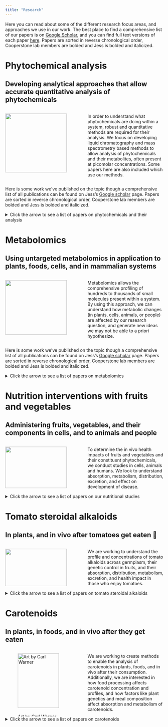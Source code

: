 ```yaml
---
title: "Research"
---
```


Here you can read about some of the different research focus areas, and approaches we use in our work. The best place to find a comprehensive list of our papers is on [Google Scholar](https://scholar.google.com/citations?user=d-FkQNQAAAAJ&hl=en), and you can find full text versions of each paper [here](https://buckeyemailosu-my.sharepoint.com/:f:/g/personal/cooperstone_1_osu_edu/Ep4TFb6_Q2JMlW8w_X64lCcBz1i5NsSksYT3qa2qlxR3Yg?e=SCdnk4). Papers are sorted in reverse chronological order, Cooperstone lab members are bolded and Jess is bolded and italicized.

# Phytochemical analysis

## Developing analytical approaches that allow accurate quantitative analysis of phytochemicals

::: columns
::: {.column width="50%"}
![](img/research/method-dev.jpg){fig-align="center" width="90%"}
:::

::: {.column width="50%"}
In order to understand what phytochemicals are doing within a system, robust and quantitative methods are required for their analysis. We focus on developing liquid chromatography and mass spectrometry based methods to allow analysis of phytochemicals and their metabolites, often present at picomolar concentrations. Some papers here are also included which use our methods.
:::
:::

Here is some work we’ve published on the topic though a comprehensive list of all publications can be found on Jess's [Google scholar](https://scholar.google.com/citations?user=d-FkQNQAAAAJ&hl=en) page. Papers are sorted in reverse chronological order, Cooperstone lab members are bolded and Jess is bolded and italicized.

<details>

<summary>Click the arrow to see a list of papers on phytochemicals and their analysis</summary>

-   **Sholola MJ**, **Goggans ML**, **Dzakovich MP**, Francis DM, Jacobi SK, ***Cooperstone JL***. Discovery of steroidal alkaloid metabolites and their accumulation in pigs after short-term tomato consumption. Food Chem, 2025:463(3);141346 [https://doi.org/10.1016/j.foodchem.2024.141346](https://doi.org/10.1016/j.foodchem.2024.141346)

    -   Also published as a [preprint](https://doi.org/10.1101/2024.02.05.579005) on bioRxiv

-   Pinho L, Lima PM, Fang F, ***Cooperstone JL***, Favaro-Trindade CS, Campanella OH. Effect of extrusion process conditions on extrudates enriched with carotenoids encapsulated by different methods. Int J of Biol Macromol, 2024;267:131200. <https://doi.org/10.1016/j.ijbiomac.2024.131200>

-   Thomas M, Puglisi M, Malysheva O, Caudill M, **Sholola MJ**, ***Cooperstone JL***, Fernandez ML. Eggs improve plasma biomarkers in patients with metabolic syndrome following a plant-based diet. Nutrients, 2022;5:2138. <https://doi.org/10.3390/nu14102138>

-   Fenstemaker S, Sim L, ***Cooperstone JL***, Francis DM. Solanum galapagense-derived purple tomato fruit color is conferred by novel alleles of the Anthocyanin fruit and atroviolacium loci. Plant Direct, 2022;6(4):e394. <https://doi.org/10.1002/pld3.394>

    -   Also published as a [preprint](https://doi.org/10.1101/2021.11.09.467926) on bioRxiv

-   Thomas MS, DiBella M, Blesso CN, Malisheva O, Caudill M, **Sholola MJ**, ***Cooperstone JL***, Fernandez ML. Comparison between egg intake vs choline supplementation on gut microbiota and plasma carotenoids in subjects with metabolic syndrome. Nutrients, 2022;14(6):1179. <https://doi.org/10.3390/nu14061179>

-   **Dzakovich MP**, Francis DM, ***Cooperstone JL***. Biosynthesis of steroidal alkaloids are coordinately regulated and differ among tomatoes in the red-fruited clade. Plant Genome, 2022;e20192. <https://doi.org/10.1002/tpg2.20192>

    -   Also published as a preprint on bioRxiv https://doi.org/10.1101/2021.01.06.425594

-   Pinho LS, Palazzoli da Silva M, Thomazini M, ***Cooperstone JL***, Campanella OH, da Costa Rodrigues CE, Favaro-Trindade CS. Characterization of the composition, carotenoids, and antioxidant activity of guarana (Paullinia cupana) peel. J Food Process Preservation, 2021;45(10): e15854. [https://doi.org/10.1111/jfpp.1585](https://doi.org/10.1111/jfpp.15854)

-   Fenstemaker S, **Miller J**, ***Cooperstone JL***, Francis DM. Estimating parental contributions to hybrid rootstocks in grafted tomato. Acta Horticulturae, 2021;1302:241-250. <https://doi.org/10.17660/ActaHortic.2021.1302.32>

-   Orchard CJ, ***Cooperstone JL***, Gas-Pascual E, Andrade MC, Abud G, Schwartz SJ, Francis DM. Rapid assessment through background genome selection identifies alleles in the promoter of the chromoplast-specific Cyc-B gene that modules levels of beta-carotene in ripe tomato fruit. The Plant Genome, 2021;e20085. <https://doi.org/10.1002/tpg2.20085>

-   Anderson K, Ryan N, Pero T, Siddiqui A, Volpedo G, ***Cooperstone JL***, Oghumu S. Black raspberries and protocatechuic acid mitigate DNFB-induced contact hypersensitivity by down-regulating dendritic cell activation and inhibiting mediators of effector responses. Nutrients, 2020;12(6):1701. <https://doi.org/10.3390/nu12061701>

-   **Dzakovich MP**, **Hartman JL**, ***Cooperstone JL***. A high-throughput extraction and analysis method for steroidal glycoalkaloids in tomato. Front Plant Sci, 2020;11:767. <https://doi.org/10.3389/fpls.2020.00767>

    -   Also published a [preprint](https://doi.org/10.1101/2019.12.23.878223) on bioRxiv

-   Shetge SA, **Dzakovich MP**, ***Cooperstone JL***, Kleinmeier D, Redan BW. Concentrations of the opium alkaloids morphine, codeine, and thebaine in poppy seeds are reduced after thermal and washing treatments but are not affected when incorporated in a model baked product. J Agric Food Chem, 2020;68(18):5241-5248. <https://doi.org/10.1021/acs.jafc.0c01681>

-   **Dzakovich MP**, Gas-Pascual E, Orchard CJ, Sari EN, Riedl KM, Schwartz SJ, Francis DM, ***Cooperstone JL***. Analysis of tomato carotenoids: comparison extraction and chromatographic methods. J AOAC Int. 2019;102(4):1069-1079. <https://doi.org/10.5740/jaoacint.19-0017>

-   ***Cooperstone JL***, Novotny JA, Riedl KM, Cichon MJ, Francis DM, Curley Jr. RW, Schwartz SJ, Harrison EH. Limited appearance of apocarotenoids is observed in plasma after consumption of tomato juices, a randomized human clinical trial. Am J Clin Nutr. 2018;108:1-8. <https://doi.org/10.1093/ajcn/nqy177>

-   Westphal A, Riedl KM, ***Cooperstone JL***, Kamat S, VM Balasubramaniam, Schwartz SJ, Böhm, V. High pressure processing of broccoli sprouts – influence on bioactivation of glucosinolates to isothiocyanates. J Agric Food Chem, 2017;65:8578-8585. <https://doi.org/10.1021/acs.jafc.7b01380>

-   ***Cooperstone JL***, Tober KA, Riedl KM, **Teegarden MD**, Cichon MJ, Francis DM, Schwartz SJ, Oberyszyn TA. Tomatoes protect against development of UV-induced keratinocyte carcinoma via metabolomic alterations. Sci Reports, 2017;5:5106. <https://doi.org/10.1038/s41598-017-05568-7>

-   **Teegarden MD**, Harper AR, ***Cooperstone JL***, Tober KA, Schwartz SJ, Oberyszyn TA. 25-Hydroxyvitamin D3 and it’s C-3 epimer are elevated in the skin and serum of Skh-1 mice supplemented with dietary vitamin D3. Mol Nutr Food Res, 2017;61:1700293. <https://doi.org/10.1002/mnfr.201700293>

-   ***Cooperstone JL***, Goetz HJ, Riedl KM, Harrison EH, Schwartz SJ, Kopec RE. Relative contribution of -carotene to postprandial vitamin A concentrations in healthy humans after carrot consumption. Am J Clin Nutr, 2017;106:59-66. <https://doi.org/10.3945/ajcn.116.150821>

-   Tan H-L, Thomas-Ahner JM, Moran NE, ***Cooperstone JL***, Erdman Jr. JW, Young GS, Clinton SK. Β-carotene 9’,10’ oxygenase modulates the anticancer activity of dietary tomato or lycopene on prostate carcinogenesis in the TRAMP model. Cancer Prev Res, 2017;10(2):161-169. <https://doi.org/10.1158/1940-6207.CAPR-15-0402>

-   Yan B, Martinez-Monteagudo SI, ***Cooperstone JL***, Riedl KM, Schwartz SJ, Balasubramaniam VM. Impact of thermal and pressure-based technologies on carotenoid retention and quality parameters in tomato juice. Food Bioprocess Tech, 2017;10(5):808-818. <https://doi.org/10.1007/s11947-016-1859-y>

-   Phinney DM, Frelka JC, ***Cooperstone JL***, Schwartz SJ, Heldman DR. Effect of solvent addition sequence on lycopene extraction efficiency from membrane neutralized caustic peeled tomato waste. Food Chem, 2017:215;354-361. <https://doi.org/10.1016/j.foodchem.2016.07.178>

-   Aschoff JK, Riedl KM, ***Cooperstone JL***, Hogel J, Bosy-Westphal A, Schwartz SJ, Carle R, Schweiggert RM. Urinary excretion of Citrus flavanones and their major catabolites after consumption of fresh oranges and pasteurized orange juice – a randomized cross-over study. Mol Nutr Food Res, 2016;60:2602-2610. <https://doi.org/10.1002/mnfr.201600315>

-   Goetz HJ, Kopec RE, Riedl KM, ***Cooperstone JL***, Narayanasamy S, Curley Jr., RW, Schwartz SJ. An HPLC-MS/MS method for the separation of α-retinyl esters from retinyl esters. J Chrom B, 2016;1029:68-71. <https://doi.org/10.1016/j.jchromb.2016.06.043>

-   ***Cooperstone JL***, Francis DM, Schwartz SJ. Thermal processing differentially affects lycopene and other carotenoids in cis-lycopene containing, tangerine tomatoes. Food Chem 2016;210:466-472. <https://doi.org/10.1016/j.foodchem.2016.04.078>

-   ***Cooperstone JL***, Ralston RA, Riedl KM, Haufe TC, Schweiggert RM, King SA, Timmers CD, Francis DM, Lesinski GB, Clinton SK, Schwartz SJ. Enhanced bioavailability of lycopene when consumed as cis-isomers from tangerine compared to red tomato juice, a randomized, cross-over clinical trial. Mol Nutr Food Res. 2015;59:658-669. [https://doi.org/10.1002/mnfr.201400658](https://doi.org/10.1002/mnfr.20140065)

-   Arango D, Diosa-Toro M, Rojas-Hernandez LS, ***Cooperstone JL***, Schwartz SJ, Jiang J, Schmittgen TD, Mo X, Doseff AI. Dietary apigenin reduces LPS-induced expression of miR-155 restoring immune balance during inflammation. Mol Nutr Food Res. 2015:59:763-772. <https://doi.org/10.1002/mnfr.201400705>

-   Kopec RE, ***Cooperstone JL***, Schweiggert RM, Young GS, Harrison EH, Francis DM, Clinton SK, Schwartz SJ. Avocado consumption enhances human postprandial provitamin A absorption and conversion from a novel high-beta-carotene tomato sauce and from carrots. J Nutr. 2014;144:1158–66. <https://doi.org/10.3945/jn.113.187674>

-   Pumilia G, Cichon MJ, ***Cooperstone JL***, Giuffrida D, Dugo G, Schwartz SJ. Changes in chlorophylls, chlorophyll degradation products and lutein in pistachio kernels (Pistachia vera L.) during roasting. Food Res Int, 2014;65B:193-198. <https://doi.org/10.1016/j.foodres.2014.05.047>

</details>

# Metabolomics

## Using untargeted metabolomics in application to plants, foods, cells, and in mammalian systems

::: columns
::: {.column width="50%"}
![](img/research/metabolomics.png){fig-align="center" width="90%"}
:::

::: {.column width="50%"}
Metabolomics allows the comprehensive profiling of hundreds to thousands of small molecules present within a system. By using this approach, we can understand how metabolic changes (in plants, cells, animals, or people) are affected by our research question, and generate new ideas we may not be able to a priori hypothesize.
:::
:::

Here is some work we’ve published on the topic though a comprehensive list of all publications can be found on Jess's [Google scholar](https://scholar.google.com/citations?user=d-FkQNQAAAAJ&hl=en) page. Papers are sorted in reverse chronological order, Cooperstone lab members are bolded and Jess is bolded and italicized.

<details>

<summary>Click the arrow to see a list of papers on metabolomics</summary>

-   Roman-Reyna V, Heiden N, Butchacas J, Toth H, ***Cooperstone JL***, Jacobs J. The timing of bacterial mesophyll infection shapes the leaf chemical landscape. Microbiology Spectrum, 2024: 2024:12;4:e04138-23. <https://doi.org/10.1128/spectrum.04138-23>

-   Pastuña JV, **Quiroz-Moreno CD**, Medina EJ, ***Cooperstone JL***, Radice M, Peñuela-Mora MC, Almeida JR, Salazar Mogollon NG. Metabolite fingerprinting of Urospatha sagittifolia (Araceae) tubers at different growth stages by multi-platform metabolomics and molecular networking. Microchemical J, 2024;199:110058. <https://doi.org/10.1016/j.microc.2024.110058>

-   **Dzakovich MP**, **Goggans ML**, Thomas-Ahner JM, Moran NE, Clinton SK, Francis DM, ***Cooperstone JL***. Transcriptomics and metabolomics reveal tomato consumption alters hepatic xenobiotic metabolism and induces steroidal alkaloid metabolite accumulation in mice. Mol Nutr Food Res, 2024;68:2300239. <https://doi.org/10.1002/mnfr.202300239>

    -   Also published as a [pre-print](https://www.biorxiv.org/content/10.1101/2023.04.18.536606v1) on bioRxiv

-   Emanuel I, ***Cooperstone JL***, Hand-Peduto F. UHPLC-MS/MS identification of metabolites in winterberry fruit putatively associated with natural disease resistance to Diaporthe ilicicola. Phytopathology, 2024;114:93-101. <https://doi.org/10.1094/PHYTO-04-23-0130-R>

-   Emanuel I, ***Cooperstone JL***, Hand-Peduto F. Susceptibility screening of winterberry (Ilex verticillata) cultivars against latent fruit rot, and identification of metabolites correlated with rot-resistant phenotypes. J Environ Hortic, 2023;41:121-132. <https://doi.org/10.24266/0738-2898-41.3.121>

-   **Bilbrey EA**, Williamson K, Hatzakis E, Doud Miller D, Fresnedo Ramírez J, ***Cooperstone JL***. Integrating genomics and multi-platform metabolomics enables metabolite QTL detection in breeding-relevant apple germplasm. New Phytologist, 2021;232(5):1944-1958. <https://doi.org/10.1111/nph.17693>

    -   Also published as a [preprint](https://doi.org/10.1101/2021.02.18.431481) on bioRxiv

-   Knobloch TJ, Ryan NM, Bruschweiler-Li L, Wang C, Bernier MC, Somogyi A, Yan PS, ***Cooperstone JL***, Mo X, Bruschweiler RP, Weghorst CM, Oghumu S. Metabolic regulation of glycolysis and AMP activated protein kinase pathways during black raspberry-mediated oral cancer chemoprevention. Metabolites 2019;9(7):140. <https://doi.org/10.3390/metabo9070140>

-   **Teegarden MD**, Schwartz SJ, ***Cooperstone JL***. Profiling the impact of thermal processing on black raspberry phytochemicals using untargeted metabolomics. Food Chem, 2019;274:782-788. <https://doi.org/10.1016/j.foodchem.2018.09.053>

-   **Teegarden MD**, Knobloch TJ, Weghorst CM, ***Cooperstone JL***, Peterson DG. Storage conditions modulate the metabolomic profile of a black raspberry nectar beverage with minimal impact on bioactivity. Food and Function, 2018;9:4593-4601. <https://doi.org/10.1039/C8FO00639C>

-   ***Cooperstone JL***, Tober KA, Riedl KM, **Teegarden MD**, Cichon MJ, Francis DM, Schwartz SJ, Oberyszyn TA. Tomatoes protect against development of UV-induced keratinocyte carcinoma via metabolomic alterations. Sci Reports, 2017;5:5106. <https://doi.org/10.1038/s41598-017-05568-7>

</details>

# Nutrition interventions with fruits and vegetables

## Administering fruits, vegetables, and their components in cells, and to animals and people

::: columns
::: {.column width="50%"}
![](img/research/phytochem.jpeg){fig-align="center" width="90%"}
:::

::: {.column width="50%"}
To determine the in vivo health impacts of fruits and vegetables and their constituent phytochemicals, we conduct studies in cells, animals and humans. We look to understand absorption, metabolism, distribution, excretion, and effect on development of disease.
:::
:::

<details>

<summary>Click the arrow to see a list of papers on our nutritional studies</summary>

### Cell studies

-   Anderson K, Ryan N, Pero T, Siddiqui A, Volpedo G, ***Cooperstone JL***, Oghumu S. Black raspberries and protocatechuic acid mitigate DNFB-induced contact hypersensitivity by down-regulating dendritic cell activation and inhibiting mediators of effector responses. Nutrients, 2020;12(6):1701. <https://doi.org/10.3390/nu12061701>

-   Arango D, Diosa-Toro M, Rojas-Hernandez LS, ***Cooperstone JL***, Schwartz SJ, Jiang J, Schmittgen TD, Mo X, Doseff AI. Dietary apigenin reduces LPS-induced expression of miR-155 restoring immune balance during inflammation. Mol Nutr Food Res. 2015:59:763-772. <https://doi.org/10.1002/mnfr.201400705>

### Animal studies

-   **Sholola MJ**, **Goggans ML**, **Dzakovich MP**, Francis DM, Jacobi SK, ***Cooperstone JL***. Discovery of steroidal alkaloid metabolites and their accumulation in pigs after short-term tomato consumption. bioRxiv, February 8, 2024. <https://doi.org/10.1101/2024.02.05.579005>

-   **Dzakovich MP**, **Goggans ML**, Thomas-Ahner JM, Moran NE, Clinton SK, Francis DM, ***Cooperstone JL***. Transcriptomics and metabolomics reveal tomato consumption alters hepatic xenobiotic metabolism and induces steroidal alkaloid metabolite accumulation in mice. Mol Nutr Food Res, 2024;68:2300239. <https://doi.org/10.1002/mnfr.202300239>

    -   Also published as a [pre-print](https://www.biorxiv.org/content/10.1101/2023.04.18.536606v1) on bioRxiv

-   Knobloch TJ, Ryan NM, Bruschweiler-Li L, Wang C, Bernier MC, Somogyi A, Yan PS, ***Cooperstone JL***, Mo X, Bruschweiler RP, Weghorst CM, Oghumu S. Metabolic regulation of glycolysis and AMP activated protein kinase pathways during black raspberry-mediated oral cancer chemoprevention. Metabolites 2019;9(7):140. <https://doi.org/10.3390/metabo9070140>

-   **Teegarden MD**, Knobloch TJ, Weghorst CM, ***Cooperstone JL***, Peterson DG. Storage conditions modulate the metabolomic profile of a black raspberry nectar beverage with minimal impact on bioactivity. Food and Function, 2018;9:4593-4601. <https://doi.org/10.1039/C8FO00639C>

-   ***Cooperstone JL***, Tober KA, Riedl KM, **Teegarden MD**, Cichon MJ, Francis DM, Schwartz SJ, Oberyszyn TA. Tomatoes protect against development of UV-induced keratinocyte carcinoma via metabolomic alterations. Sci Reports, 2017;5:5106. <https://doi.org/10.1038/s41598-017-05568-7>

-   Tan H-L, Thomas-Ahner JM, Moran NE, ***Cooperstone JL***, Erdman Jr. JW, Young GS, Clinton SK. Β-carotene 9’,10’ oxygenase modulates the anticancer activity of dietary tomato or lycopene on prostate carcinogenesis in the TRAMP model. Cancer Prev Res, 2017;10(2):161-169. <https://doi.org/10.1158/1940-6207.CAPR-15-0402>

-   Arango D, Diosa-Toro M, Rojas-Hernandez LS, ***Cooperstone JL***, Schwartz SJ, Jiang J, Schmittgen TD, Mo X, Doseff AI. Dietary apigenin reduces LPS-induced expression of miR-155 restoring immune balance during inflammation. Mol Nutr Food Res. 2015:59:763-772. <https://doi.org/10.1002/mnfr.201400705>

### Human studies

-   Thomas M, Puglisi M, Malysheva O, Caudill M, **Sholola MJ**, ***Cooperstone JL***, Fernandez ML. Eggs improve plasma biomarkers in patients with metabolic syndrome following a plant-based diet. Nutrients, 2022;5:2138. <https://doi.org/10.3390/nu14102138>

-   Thomas MS, DiBella M, Blesso CN, Malisheva O, Caudill M, **Sholola MJ**, ***Cooperstone JL***, Fernandez ML. Comparison between egg intake vs choline supplementation on gut microbiota and plasma carotenoids in subjects with metabolic syndrome. Nutrients, 2022;14(6):1179. <https://doi.org/10.3390/nu14061179>

-   ***Cooperstone JL***, Novotny JA, Riedl KM, Cichon MJ, Francis DM, Curley Jr. RW, Schwartz SJ, Harrison EH. Limited appearance of apocarotenoids is observed in plasma after consumption of tomato juices, a randomized human clinical trial. Am J Clin Nutr. 2018;108:1-8. <https://doi.org/10.1093/ajcn/nqy177>

-   **Teegarden MD**, Harper AR, ***Cooperstone JL***, Tober KA, Schwartz SJ, Oberyszyn TA. 25-Hydroxyvitamin D3 and it’s C-3 epimer are elevated in the skin and serum of Skh-1 mice supplemented with dietary vitamin D3. Mol Nutr Food Res, 2017;61:1700293. <https://doi.org/10.1002/mnfr.201700293>

-   ***Cooperstone JL***, Goetz HJ, Riedl KM, Harrison EH, Schwartz SJ, Kopec RE. Relative contribution of -carotene to postprandial vitamin A concentrations in healthy humans after carrot consumption. Am J Clin Nutr, 2017;106:59-66. <https://doi.org/10.3945/ajcn.116.150821>

-   Aschoff JK, Riedl KM, ***Cooperstone JL***, Hogel J, Bosy-Westphal A, Schwartz SJ, Carle R, Schweiggert RM. Urinary excretion of Citrus flavanones and their major catabolites after consumption of fresh oranges and pasteurized orange juice – a randomized cross-over study. Mol Nutr Food Res, 2016;60:2602-2610. <https://doi.org/10.1002/mnfr.201600315>

-   ***Cooperstone JL***, Ralston RA, Riedl KM, Haufe TC, Schweiggert RM, King SA, Timmers CD, Francis DM, Lesinski GB, Clinton SK, Schwartz SJ. Enhanced bioavailability of lycopene when consumed as cis-isomers from tangerine compared to red tomato juice, a randomized, cross-over clinical trial. Mol Nutr Food Res. 2015;59:658-669. [https://doi.org/10.1002/mnfr.201400658](https://doi.org/10.1002/mnfr.20140065)

-   Kopec RE, ***Cooperstone JL***, Schweiggert RM, Young GS, Harrison EH, Francis DM, Clinton SK, Schwartz SJ. Avocado consumption enhances human postprandial provitamin A absorption and conversion from a novel high-beta-carotene tomato sauce and from carrots. J Nutr. 2014;144:1158–66. <https://doi.org/10.3945/jn.113.187674>

</details>

# Tomato steroidal alkaloids

## In plants, and in vivo after tomatoes get eaten 🍅

::: columns
::: {.column width="50%"}
![](img/research/steroidal-alkaloids.jpg){fig-align="center" width="90%"}
:::

::: {.column width="50%"}
We are working to understand the profile and concentrations of tomato alkaloids across germplasm, their genetic control in fruits, and their absorption, distribution, metabolism, excretion, and health impact in those who enjoy tomatoes.
:::
:::

<details>

<summary>Click the arrow to see a list of papers on tomato steroidal alkaloids </summary>

### In plants

-   **Dzakovich MP**, Francis DM, ***Cooperstone JL***. Biosynthesis of steroidal alkaloids are coordinately regulated and differ among tomatoes in the red-fruited clade. Plant Genome, 2022;e20192. <https://doi.org/10.1002/tpg2.20192>

    -   Also published as a preprint on bioRxiv https://doi.org/10.1101/2021.01.06.425594
    
-   **Dzakovich MP**, **Hartman JL**, ***Cooperstone JL***. A high-throughput extraction and analysis method for steroidal glycoalkaloids in tomato. Front Plant Sci, 2020;11:767. <https://doi.org/10.3389/fpls.2020.00767>

    -   Also published a [preprint](https://doi.org/10.1101/2019.12.23.878223) on bioRxiv

### After consumption

-   **Sholola MJ**, **Goggans ML**, **Dzakovich MP**, Francis DM, Jacobi SK, ***Cooperstone JL***. Discovery of steroidal alkaloid metabolites and their accumulation in pigs after short-term tomato consumption. bioRxiv, February 8, 2024. <https://doi.org/10.1101/2024.02.05.579005>

-   **Dzakovich MP**, **Goggans ML**, Thomas-Ahner JM, Moran NE, Clinton SK, Francis DM, ***Cooperstone JL***. Transcriptomics and metabolomics reveal tomato consumption alters hepatic xenobiotic metabolism and induces steroidal alkaloid metabolite accumulation in mice. Mol Nutr Food Res, 2024;68:2300239. <https://doi.org/10.1002/mnfr.202300239>

    -   Also published as a [pre-print](https://www.biorxiv.org/content/10.1101/2023.04.18.536606v1) on bioRxiv
    
-   ***Cooperstone JL***, Tober KA, Riedl KM, **Teegarden MD**, Cichon MJ, Francis DM, Schwartz SJ, Oberyszyn TA. Tomatoes protect against development of UV-induced keratinocyte carcinoma via metabolomic alterations. Sci Reports, 2017;5:5106. <https://doi.org/10.1038/s41598-017-05568-7>

</details>


# Carotenoids

## In plants, in foods, and in vivo after they get eaten

::: columns
::: {.column width="50%"}
![Art by [Carl Warner](https://shop.carlwarner.com/collections/foodscapes/products/panera-vista)](img/research/carlwarner_panera-vista.jpg){fig-align="center" width="90%"}
:::

::: {.column width="50%"}
We are working to create methods to enable the analysis of carotenoids in plants, foods, and in vivo after their consumption. Additionally, we are interested in how food processing affects carotenoid concentration and profiles, and how factors like plant genetics and meal composition affect absorption and metabolism of carotenoids. 
:::
:::

<details>

<summary>Click the arrow to see a list of papers on carotenoids </summary>

### In plants and foods

-   Pinho L, Lima PM, Fang F, ***Cooperstone JL***, Favaro-Trindade CS, Campanella OH. Effect of extrusion process conditions on extrudates enriched with carotenoids encapsulated by different methods. Int J of Biol Macromol, 2024;267:131200. <https://doi.org/10.1016/j.ijbiomac.2024.131200>

-   Pinho LS, Palazzoli da Silva M, Thomazini M, ***Cooperstone JL***, Campanella OH, da Costa Rodrigues CE, Favaro-Trindade CS. Characterization of the composition, carotenoids, and antioxidant activity of guarana (Paullinia cupana) peel. J Food Process Preservation, 2021;45(10): e15854. [https://doi.org/10.1111/jfpp.1585](https://doi.org/10.1111/jfpp.15854)

-   Fenstemaker S, **Miller J**, ***Cooperstone JL***, Francis DM. Estimating parental contributions to hybrid rootstocks in grafted tomato. Acta Horticulturae, 2021;1302:241-250. <https://doi.org/10.17660/ActaHortic.2021.1302.32>

-   Orchard CJ, ***Cooperstone JL***, Gas-Pascual E, Andrade MC, Abud G, Schwartz SJ, Francis DM. Rapid assessment through background genome selection identifies alleles in the promoter of the chromoplast-specific Cyc-B gene that modules levels of beta-carotene in ripe tomato fruit. The Plant Genome, 2021;e20085. <https://doi.org/10.1002/tpg2.20085>

-   **Dzakovich MP**, Gas-Pascual E, Orchard CJ, Sari EN, Riedl KM, Schwartz SJ, Francis DM, ***Cooperstone JL***. Analysis of tomato carotenoids: comparison extraction and chromatographic methods. J AOAC Int. 2019;102(4):1069-1079. <https://doi.org/10.5740/jaoacint.19-0017>

-   Yan B, Martinez-Monteagudo SI, ***Cooperstone JL***, Riedl KM, Schwartz SJ, Balasubramaniam VM. Impact of thermal and pressure-based technologies on carotenoid retention and quality parameters in tomato juice. Food Bioprocess Tech, 2017;10(5):808-818. <https://doi.org/10.1007/s11947-016-1859-y>

-   Phinney DM, Frelka JC, ***Cooperstone JL***, Schwartz SJ, Heldman DR. Effect of solvent addition sequence on lycopene extraction efficiency from membrane neutralized caustic peeled tomato waste. Food Chem, 2017:215;354-361. <https://doi.org/10.1016/j.foodchem.2016.07.178>

-   ***Cooperstone JL***, Francis DM, Schwartz SJ. Thermal processing differentially affects lycopene and other carotenoids in cis-lycopene containing, tangerine tomatoes. Food Chem 2016;210:466-472. <https://doi.org/10.1016/j.foodchem.2016.04.078>

-   Pumilia G, Cichon MJ, ***Cooperstone JL***, Giuffrida D, Dugo G, Schwartz SJ. Changes in chlorophylls, chlorophyll degradation products and lutein in pistachio kernels (Pistachia vera L.) during roasting. Food Res Int, 2014;65B:193-198. <https://doi.org/10.1016/j.foodres.2014.05.047>

### In animals and humans

-   Thomas M, Puglisi M, Malysheva O, Caudill M, **Sholola MJ**, ***Cooperstone JL***, Fernandez ML. Eggs improve plasma biomarkers in patients with metabolic syndrome following a plant-based diet. Nutrients, 2022;5:2138. <https://doi.org/10.3390/nu14102138>

-   Thomas MS, DiBella M, Blesso CN, Malisheva O, Caudill M, **Sholola MJ**, ***Cooperstone JL***, Fernandez ML. Comparison between egg intake vs choline supplementation on gut microbiota and plasma carotenoids in subjects with metabolic syndrome. Nutrients, 2022;14(6):1179. <https://doi.org/10.3390/nu14061179>

-   ***Cooperstone JL***, Novotny JA, Riedl KM, Cichon MJ, Francis DM, Curley Jr. RW, Schwartz SJ, Harrison EH. Limited appearance of apocarotenoids is observed in plasma after consumption of tomato juices, a randomized human clinical trial. Am J Clin Nutr. 2018;108:1-8. <https://doi.org/10.1093/ajcn/nqy177>

-   ***Cooperstone JL***, Goetz HJ, Riedl KM, Harrison EH, Schwartz SJ, Kopec RE. Relative contribution of -carotene to postprandial vitamin A concentrations in healthy humans after carrot consumption. Am J Clin Nutr, 2017;106:59-66. <https://doi.org/10.3945/ajcn.116.150821>

-   Tan H-L, Thomas-Ahner JM, Moran NE, ***Cooperstone JL***, Erdman Jr. JW, Young GS, Clinton SK. Β-carotene 9’,10’ oxygenase modulates the anticancer activity of dietary tomato or lycopene on prostate carcinogenesis in the TRAMP model. Cancer Prev Res, 2017;10(2):161-169. <https://doi.org/10.1158/1940-6207.CAPR-15-0402>

-   Goetz HJ, Kopec RE, Riedl KM, ***Cooperstone JL***, Narayanasamy S, Curley Jr., RW, Schwartz SJ. An HPLC-MS/MS method for the separation of α-retinyl esters from retinyl esters. J Chrom B, 2016;1029:68-71. <https://doi.org/10.1016/j.jchromb.2016.06.043>

-   ***Cooperstone JL***, Ralston RA, Riedl KM, Haufe TC, Schweiggert RM, King SA, Timmers CD, Francis DM, Lesinski GB, Clinton SK, Schwartz SJ. Enhanced bioavailability of lycopene when consumed as cis-isomers from tangerine compared to red tomato juice, a randomized, cross-over clinical trial. Mol Nutr Food Res. 2015;59:658-669. [https://doi.org/10.1002/mnfr.201400658](https://doi.org/10.1002/mnfr.20140065)

-   Kopec RE, ***Cooperstone JL***, Schweiggert RM, Young GS, Harrison EH, Francis DM, Clinton SK, Schwartz SJ. Avocado consumption enhances human postprandial provitamin A absorption and conversion from a novel high-beta-carotene tomato sauce and from carrots. J Nutr. 2014;144:1158–66. <https://doi.org/10.3945/jn.113.187674>

### Reviews

-   ***Cooperstone JL***, Schwartz, SJ. Chapter 23: Recent Insights Into Health Benefits of Carotenoids. In: Schweiggert, R.M. (Ed.), Handbook on Natural Pigments in Food and Beverages: Industrial Applications for Improving Food Color, 2nd Edition. Woodhead Publishing, 2024. eBook ISBN: [9780323996099](https://www.sciencedirect.com/book/9780323996082/handbook-on-natural-pigments-in-food-and-beverages#book-info)

-   **Sholola MJ**, ***Cooperstone JL***. Carotenoid extraction and analysis of blood plasma/serum. Methods in Enzymology 670: Carotenoid and Apocarotenoid Analysis. Ed. Eleanore Wurtzel. 2022;670;425-457. [https://doi.org/10.1016/bs.mie.2022.03.021](https://doi.org/10.1016/bs.mie.2022.03.021)

-   ***Cooperstone JL***. Lycopene: Food Sources, Properties, and Effects on Human Health.  In: The Handbook of Nutraceuticals and Functional Foods, 3rd edition. Eds. Wildman REC, Bruno RS.  CRC Press, Boca Raton, FL, 2020. P.37-53.  ISBN [9781498703727](https://www.routledge.com/Handbook-of-Nutraceuticals-and-Functional-Foods/Wildman-Bruno/p/book/9781498703727?srsltid=AfmBOooHjaZMqfwfasQe_JFObLccQnlHpBJsXQ4RbVh-Vz9pKOfENZO-) 

-   Schwartz SJ, ***Cooperstone JL***, Cichon MJ, von Elbe JH, Giusti M. Colorants.  In: Fennema’s Food Chemistry; 5th edition, Parkin KL, Damodaran S eds.; CRC Press: Boca Raton, FL.  2017. P. 681-752. [https://doi.org/10.1201/9781315372914](https://doi.org/10.1201/9781315372914)

-   ***Cooperstone JL***, Schwartz, SJ, Recent Insights Into Health Benefits of Carotenoids. In: Carle, R., Schweiggert, R.M. (Eds.), Handbook on Natural Pigments in Food and Beverages: Industrial Applications for Improving Food Color. Woodhead Publishing, 2016. P. 473–497.  [https://doi.org/10.1016/B978-0-08-100371-8.00020-8](https://doi.org/10.1016/B978-0-08-100371-8.00020-8)

-   Kopec RE, ***Cooperstone JL***, Cichon MJ*, Schwartz SJ.  Analysis Methods of Carotenoids.  In: Analysis of Antioxidant Rich Phytochemicals; Xu, Z., Howard, L.R. eds.; John Wiley & Sons: Hoboken, NJ, 2012. P. 105-148. [https://doi.org/10.1002/9781118229378.ch4](https://doi.org/10.1002/9781118229378.ch4)


</details>



